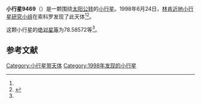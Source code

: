 {{Infobox planet
| bgcolour = #FFFFC0
| name = 9469 Shashank
| symbol = 
| image = 
| caption = 
| discovery = yes
| discovery_ref = 
| discoverer = [[林肯近地小行星研究小组|林肯近地小行星研究小组]]
| discovery_site = [[索科罗|索科罗]] 
| discovered = 1998年6月24日
| designations = yes
| mp_name = 
| named_after = 
| alt_names = 1998 MY34/ 1995 TL2 / 2317 T-2
| mp_category = [[主带小行星|主带小行星]]
| orbit_ref = <ref name="a">[http://ssd.jpl.nasa.gov/sbdb.cgi?sstr=9469 9469 Shashank] {{Wayback|url=http://ssd.jpl.nasa.gov/sbdb.cgi?sstr=9469 |date=20210824005915 }}，小行星數據庫瀏覽器（JPL Small-Body Database Browser）－[[美国国家航空航天局|美国国家航空航天局]]喷气推进实验室</ref>
| epoch = 2456400.5 (2013年4月18日更新)
| aphelion = {{convert|2.7649268|AU|km|3|abbr=on|lk=out}}
| perihelion = {{convert|1.9507276|AU|km|3|abbr=on}}
| semimajor = {{convert|2.3578272|AU|km|3|abbr=on}}
| eccentricity = 0.1726588
| period = 1322.410759 [[日|日]]<br />3.62[[儒略年|儒略年]]
| avg_speed = 
| inclination = 2.75540
| asc_node = 214.08089
| mean_anomaly = 
| arg_peri = 78.58572
| satellites = 
| physical_characteristics = yes
| dimensions = 
| mass = 
| density = 
| surface_grav = 
| escape_velocity = 
| sidereal_day = 
| axial_tilt = 
| pole_ecliptic_lat = 
| pole_ecliptic_lon = 
| albedo = 
| temperatures= 
| temp_name1 = 
| mean_temp_1 = 
| max_temp_1 = 
| temp_name2 = 
| max_temp_2 = 
| spectral_type = 
| abs_magnitude = 78.58572
}}

'''小行星9469'''（{{lang-en|9469 Shashank}}）是一颗围绕[[太阳|太阳]][[公转|公转]]的[[小行星|小行星]]。1998年6月24日，[[林肯近地小行星研究小组|林肯近地小行星研究小组]]在索科罗发现了此天体<ref name="a" /><ref>{{cite news|title=小行星列表|url=http://cfa-www.harvard.edu/iau/lists/NumberedMPs.txt|accessdate=2013-07-08|newspaper=哈佛大学|archive-date=2008-05-17|archive-url=https://web.archive.org/web/20080517010638/http://cfa-www.harvard.edu/iau/lists/NumberedMPs.txt|dead-url=no}}</ref>。

这颗小行星的[[绝对星等|绝对星等]]为78.58572等<ref name="a" />。

==参考文献==
{{reflist}}
{{Minor Planet Number|[[小行星9468|小行星9468]]|[[小行星9470|小行星9470]]}}

{{小天体}}

[[Category:小行星带天体|Category:小行星带天体]]
[[Category:1998年发现的小行星|Category:1998年发现的小行星]]

{{asteroid-stub}}